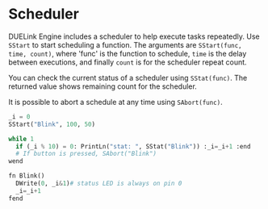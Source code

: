 
# Scheduler


DUELink Engine includes a scheduler to help execute tasks repeatedly. Use `SStart` to start scheduling a function. The arguments are `SStart(func, time, count)`, where 'func' is the function to schedule, `time` is the delay between executions, and finally `count` is for the scheduler repeat count.

You can check the current status of a scheduler using `SStat(func)`. The returned value shows remaining count for the scheduler.

It is possible to abort a schedule at any time using `SAbort(func)`.


```py
_i = 0
SStart("Blink", 100, 50)

while 1
  if (_i % 10) = 0: PrintLn("stat: ", SStat("Blink")) :_i=_i+1 :end
  # If button is pressed, SAbort("Blink")
wend

fn Blink()
  DWrite(0, _i&1)# status LED is always on pin 0
  _i=_i+1
fend
```